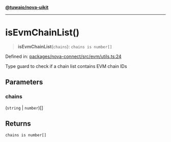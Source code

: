 [**@tuwaio/nova-uikit**](../../../../README.md)

***

# isEvmChainList()

> **isEvmChainList**(`chains`): `chains is number[]`

Defined in: [packages/nova-connect/src/evm/utils.ts:24](https://github.com/TuwaIO/nova-uikit/blob/eac112e7837b18e42b510f826448b83af4bada15/packages/nova-connect/src/evm/utils.ts#L24)

Type guard to check if a chain list contains EVM chain IDs

## Parameters

### chains

(`string` \| `number`)[]

## Returns

`chains is number[]`
